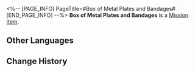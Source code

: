 <%-- [PAGE_INFO]
PageTitle=#Box of Metal Plates and Bandages#
[END_PAGE_INFO] --%>
{{Item Infobox
|id          = 149991
|image       = Item Box of Metal Plates and Bandages.png
|type        = Mission Item
|invCategory = Missions
|rarity      = 3
|effect      = 
|description = Medical supplies urgently needed by Natasha.
}}
{{Description|''"A full box of metal plates and bandages, exactly what Natasha needs."''}}
'''Box of Metal Plates and Bandages''' is a [[Mission Item]].

==Other Languages==
{{Other Languages
|en   = Box of Metal Plates and Bandages
|zhs  = 一箱钢板和绷带
|zht  = 一箱鋼板和繃帶
|ja   = 鋼板と包帯1箱
|ko   = 강판과 붕대 한 박스
|es   = Caja con placas metálicas y vendas
|fr   = Boîte de plaques de métal et de bandages
|ru   = Коробка металлических пластин и бинтов
|th   = กล่องแผ่นเหล็กและผ้าพันแผล
|vi   = Một rương miếng nẹp và băng gạc
|de   = Kiste mit Metallplatten und Verbänden
|id   = Sekotak Pelat Logam dan Perban
|pt   = Caixa de Placas de Metal e Curativos
}}

==Change History==
{{Change History|2.0}}